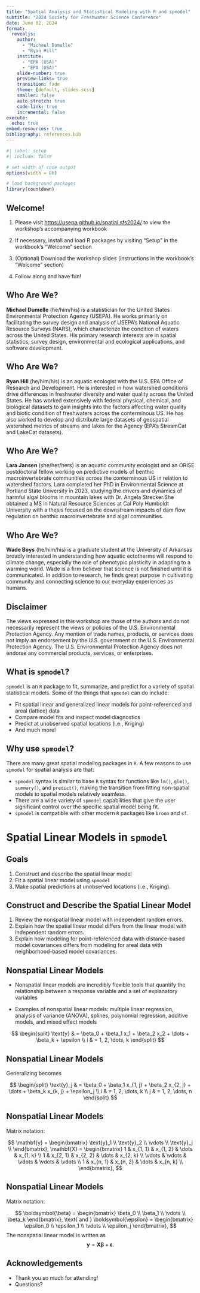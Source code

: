 ```yaml
---
title: "Spatial Analysis and Statistical Modeling with R and spmodel"
subtitle: "2024 Society for Freshwater Science Conference"
date: June 02, 2024
format:
  revealjs:
    author: 
      - "Michael Dumelle"
      - "Ryan Hill"
    institute: 
      - "EPA (USA)"
      - "EPA (USA)"
    slide-number: true
    preview-links: true
    transition: fade
    theme: [default, slides.scss]
    smaller: false
    auto-stretch: true
    code-link: true
    incremental: false
execute: 
  echo: true
embed-resources: true
bibliography: references.bib
---
```


```r
#| label: setup
#| include: false

# set width of code output
options(width = 80)

# load background packages
library(countdown)
```

## Welcome!

1. Please visit [https://usepa.github.io/spatial.sfs2024/](https://usepa.github.io/spatial.sfs2024/) to view the workshop's accompanying workbook

2. If necessary, install and load R packages by visiting "Setup" in the workbook's "Welcome" section 

3. (Optional) Download the workshop slides (instructions in the workbook's "Welcome" section)

4. Follow along and have fun!

## Who Are We?

__Michael Dumelle__ (he/him/his) is a statistician for the United States Environmental Protection Agency (USEPA). He works primarily on facilitating the survey design and analysis of USEPA’s National Aquatic Resource Surveys (NARS), which characterize the condition of waters across the United States. His primary research interests are in spatial statistics, survey design, environmental and ecological applications, and software development.

## Who Are We?

__Ryan Hill__ (he/him/his) is an aquatic ecologist with the U.S. EPA Office of Research and Development. He is interested in how watershed conditions drive differences in freshwater diversity and water quality across the United States. He has worked extensively with federal physical, chemical, and biological datasets to gain insights into the factors affecting water quality and biotic condition of freshwaters across the conterminous US. He has also worked to develop and distribute large datasets of geospatial watershed metrics of streams and lakes for the Agency (EPA’s StreamCat and LakeCat datasets). 

## Who Are We?

__Lara Jansen__ (she/her/hers) is an aquatic community ecologist and an ORISE postdoctoral fellow working on predictive models of benthic macroinvertebrate communities across the conterminous US in relation to watershed factors. Lara completed her PhD in Environmental Science at Portland State University in 2023, studying the drivers and dynamics of harmful algal blooms in mountain lakes with Dr. Angela Strecker.She obtained a MS in Natural Resource Sciences at Cal Poly Humboldt University with a thesis focused on the downstream impacts of dam flow regulation on benthic macroinvertebrate and algal communities. 

## Who Are We?

__Wade Boys__ (he/him/his) is a graduate student at the University of Arkansas broadly interested in understanding how aquatic ectotherms will respond to climate change, especially the role of phenotypic plasticity in adapting to a warming world. Wade is a firm believer that science is not finished until it is communicated. In addition to research, he finds great purpose in cultivating community and connecting science to our everyday experiences as humans.

## Disclaimer

The views expressed in this workshop are those of the authors and do not necessarily represent the views or policies of the U.S. Environmental Protection Agency. Any mention of trade names, products, or services does not imply an endorsement by the U.S. government or the U.S. Environmental Protection Agency. The U.S. Environmental Protection Agency does not endorse any commercial products, services, or enterprises.


## What is `spmodel`?

`spmodel` is an `R` package to fit, summarize, and predict for a variety of spatial statistical models. Some of the things that `spmodel` can do include:

::: incremental
-   Fit spatial linear and generalized linear models for point-referenced and areal (lattice) data
-   Compare model fits and inspect model diagnostics
-   Predict at unobserved spatial locations (i.e., Kriging)
-   And much more!
:::

## Why use `spmodel`?

There are many great spatial modeling packages in `R`. A few reasons to use `spmodel` for spatial analysis are that:

::: incremental
-   `spmodel` syntax is similar to base `R` syntax for functions like `lm()`, `glm()`, `summary()`, and `predict()`, making the transition from fitting non-spatial models to spatial models relatively seamless.
-   There are a wide variety of `spmodel` capabilities that give the user significant control over the specific spatial model being fit.
-   `spmodel` is compatible with other modern `R` packages like `broom` and `sf`.
:::

# Spatial Linear Models in `spmodel`

## Goals

::: goals
1.  Construct and describe the spatial linear model
2.  Fit a spatial linear model using `spmodel`
3.  Make spatial predictions at unobserved locations (i.e., Kriging).
:::

## Construct and Describe the Spatial Linear Model

::: goals
1.  Review the nonspatial linear model with independent random errors.
2.  Explain how the spatial linear model differs from the linear model with independent random errors.
3.  Explain how modeling for point-referenced data with distance-based model covariances differs from modeling for areal data with neighborhood-based model covariances.
:::

## Nonspatial Linear Models

* Nonspatial linear models are incredibly flexible tools that quantify the relationship between a response variable and a set of explanatory variables
    
* Examples of nonspatial linear models: multiple linear regression, analysis of variance (ANOVA), splines, polynomial regression, additive models, and mixed effect models

$$
\begin{split} \text{y} & = \beta_0 + \beta_1 x_1 + \beta_2 x_2 + \dots + \beta_k + \epsilon \\
i & = 1, 2, \dots, k
\end{split}
$$

## Nonspatial Linear Models

Generalizing becomes

$$
\begin{split} \text{y}_j & = \beta_0 + \beta_1 x_{1, j} + \beta_2 x_{2, j} + \dots + \beta_k x_{k, j} + \epsilon_j \\
i & = 1, 2, \dots, k \\
j & = 1, 2, \dots, n 
\end{split}
$$ 

## Nonspatial Linear Models

Matrix notation:

$$
\mathbf{y} = \begin{bmatrix}
  \text{y}_1 \\
  \text{y}_2 \\ 
  \vdots \\
  \text{y}_j \\
\end{bmatrix},
\mathbf{X} = 
\begin{bmatrix} 
1 & x_{1, 1} & x_{1, 2} & \dots & x_{1, k} \\
1 & x_{2, 1} & x_{2, 2} & \dots & x_{2, k} \\
\vdots & \vdots & \vdots & \vdots & \vdots \\
1 & x_{n, 1} & x_{n, 2} & \dots & x_{n, k} \\
\end{bmatrix},
$$

## Nonspatial Linear Models

Matrix notation:

$$
\boldsymbol{\beta} =
\begin{bmatrix}
 \beta_0 \\
 \beta_1 \\
 \vdots \\
 \beta_k
\end{bmatrix}, \text{ and }
\boldsymbol{\epsilon} =
\begin{bmatrix}
 \epsilon_0 \\
 \epsilon_1 \\
 \vdots \\
 \epsilon_j
\end{bmatrix},
$$
The nonspatial linear model is written as
$$
\mathbf{y} = \mathbf{X} \boldsymbol{\beta} + \boldsymbol{\epsilon}.
$$

## Acknowledgements

* Thank you so much for attending!
* Questions?
